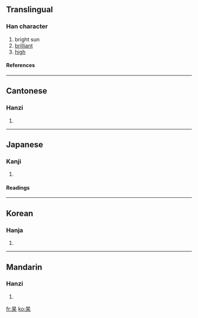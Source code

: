 ==Translingual==
===Han character===
{{Han char|rn=75|rad=木|as=04|sn=8|four=6090<sub>4</sub>|canj=日木 (AD)}}
# bright sun
# [[brilliant]]
# [[high]]
====References====
{{Han ref|kx=0513.130|dkj=14500|dj=0901.010|hdz=21169.020|uh=6772|ud=26482|bh=AA58|bd=43608}}

----
==Cantonese==
===Hanzi===
{{yue-hanzi|jyut=|y=gou2}}
# {{defn|Cantonese}}

----
==Japanese==
===Kanji===
{{ja-kanji|grade=|rs=木04}}
# {{defn|Japanese}} 
====Readings====
{{ja-readings|on=[[こう]] (kō)|kun=[[あきらか]] (akiraka)}}

----
==Korean==
===Hanja===
{{ko-hanja|hangeul=고|eumhun=|rv=go|mr=ko|y=ko}}
# {{defn|Korean}}

----
==Mandarin==
===Hanzi===
{{cmn-hanzi|pin=[[gǎo]] (gao3)|wg=kao<sup>3</sup>}}
# {{defn|Mandarin}}

[[fr:杲]]
[[ko:杲]]
